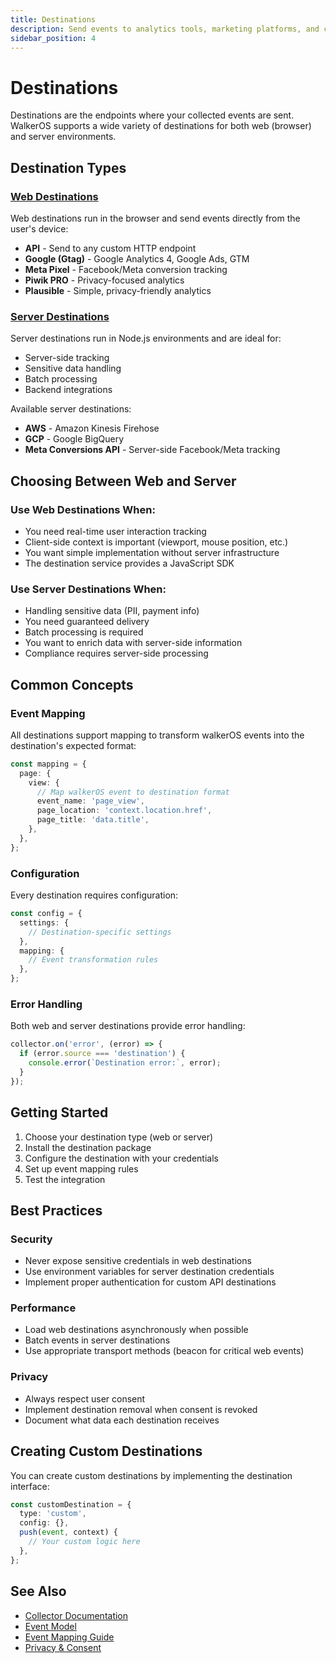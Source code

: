 ```yaml
---
title: Destinations
description: Send events to analytics tools, marketing platforms, and custom endpoints
sidebar_position: 4
---
```


# Destinations

Destinations are the endpoints where your collected events are sent. WalkerOS supports a wide variety of destinations for both web (browser) and server environments.

## Destination Types

### [Web Destinations](./web)

Web destinations run in the browser and send events directly from the user's device:

- **API** - Send to any custom HTTP endpoint
- **Google (Gtag)** - Google Analytics 4, Google Ads, GTM
- **Meta Pixel** - Facebook/Meta conversion tracking
- **Piwik PRO** - Privacy-focused analytics
- **Plausible** - Simple, privacy-friendly analytics

### [Server Destinations](./server)

Server destinations run in Node.js environments and are ideal for:

- Server-side tracking
- Sensitive data handling
- Batch processing
- Backend integrations

Available server destinations:
- **AWS** - Amazon Kinesis Firehose
- **GCP** - Google BigQuery
- **Meta Conversions API** - Server-side Facebook/Meta tracking

## Choosing Between Web and Server

### Use Web Destinations When:
- You need real-time user interaction tracking
- Client-side context is important (viewport, mouse position, etc.)
- You want simple implementation without server infrastructure
- The destination service provides a JavaScript SDK

### Use Server Destinations When:
- Handling sensitive data (PII, payment info)
- You need guaranteed delivery
- Batch processing is required
- You want to enrich data with server-side information
- Compliance requires server-side processing

## Common Concepts

### Event Mapping

All destinations support mapping to transform walkerOS events into the destination's expected format:

```typescript
const mapping = {
  page: {
    view: {
      // Map walkerOS event to destination format
      event_name: 'page_view',
      page_location: 'context.location.href',
      page_title: 'data.title',
    },
  },
};
```

### Configuration

Every destination requires configuration:

```typescript
const config = {
  settings: {
    // Destination-specific settings
  },
  mapping: {
    // Event transformation rules
  },
};
```

### Error Handling

Both web and server destinations provide error handling:

```typescript
collector.on('error', (error) => {
  if (error.source === 'destination') {
    console.error(`Destination error:`, error);
  }
});
```

## Getting Started

1. Choose your destination type (web or server)
2. Install the destination package
3. Configure the destination with your credentials
4. Set up event mapping rules
5. Test the integration

## Best Practices

### Security
- Never expose sensitive credentials in web destinations
- Use environment variables for server destination credentials
- Implement proper authentication for custom API destinations

### Performance
- Load web destinations asynchronously when possible
- Batch events in server destinations
- Use appropriate transport methods (beacon for critical web events)

### Privacy
- Always respect user consent
- Implement destination removal when consent is revoked
- Document what data each destination receives

## Creating Custom Destinations

You can create custom destinations by implementing the destination interface:

```typescript
const customDestination = {
  type: 'custom',
  config: {},
  push(event, context) {
    // Your custom logic here
  },
};
```

## See Also

- [Collector Documentation](/docs/collector)
- [Event Model](/docs/getting-started/event-model)
- [Event Mapping Guide](/docs/guides/event-mapping)
- [Privacy & Consent](/docs/guides/consent)

